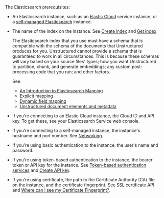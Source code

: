 The Elasticsearch prerequisites:

- An Elasticsearch instance, such as an [Elastic Cloud](https://www.elastic.co/guide/en/elasticsearch/reference/current/install-elasticsearch.html#hosted-elasticsearch-service) service instance, or a [self-managed Elasticsearch](https://www.elastic.co/guide/en/elasticsearch/reference/current/install-elasticsearch.html#elasticsearch-deployment-options) instance.
- The name of the index on the instance. See [Create index](https://www.elastic.co/guide/en/elasticsearch/reference/current/indices-create-index.html) and [Get index](https://www.elastic.co/guide/en/elasticsearch/reference/current/indices-get-index.html).

  The Elasticsearch index that you use must have a schema that is compatible with the schema of the documents 
  that Unstructured produces for you. Unstructured cannot provide a schema that is guaranteed to work in all 
  circumstances. This is because these schemas will vary based on your source files' types; how you 
  want Unstructured to partition, chunk, and generate embeddings; any custom post-processing code that you run; and other factors. 

  See: 

  - [An Introduction to Elasticsearch Mapping](https://www.elastic.co/blog/found-elasticsearch-mapping-introduction)
  - [Explicit mapping](https://www.elastic.co/guide/en/elasticsearch/reference/current/explicit-mapping.html)
  - [Dynamic field mapping](https://www.elastic.co/guide/en/elasticsearch/reference/current/dynamic-field-mapping.html)
  - [Unstructured document elements and metadata](/api-reference/api-services/document-elements)

- If you're connecting to an Elastic Cloud instance, the Cloud ID and API key. To get these, see your Elasticsearch Service web console.
- If you're connecting to a self-managed instance, the instance's hostname and port number. See [Networking](https://www.elastic.co/guide/en/elasticsearch/reference/current/modules-network.html).
- If you're using basic authentication to the instance, the user's name and password.
- If you're using token-based authentication to the instance, the bearer token or API key for the instance. See [Token-based authentication services](https://www.elastic.co/guide/en/elasticsearch/reference/current/token-authentication-services.html) and [Create API key](https://www.elastic.co/guide/en/elasticsearch/reference/current/security-api-create-api-key.html).
- If you're using certificate, the path to the Certificate Authority (CA) file on the instance, and the certificate fingerprint. See [SSL certificate API](https://www.elastic.co/guide/en/elasticsearch/reference/current/security-api-ssl.html) and [Where can I see my Certificate Fingerprint?](https://discuss.elastic.co/t/where-can-i-see-my-certificate-fingerprint/319335/3).